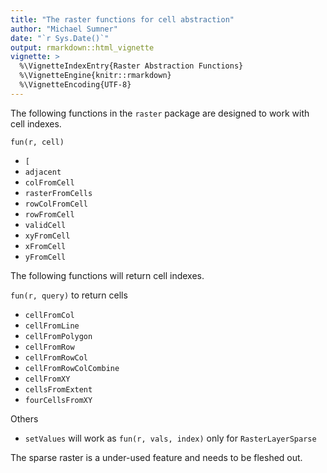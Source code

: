 ```yaml
---
title: "The raster functions for cell abstraction"
author: "Michael Sumner"
date: "`r Sys.Date()`"
output: rmarkdown::html_vignette
vignette: >
  %\VignetteIndexEntry{Raster Abstraction Functions}
  %\VignetteEngine{knitr::rmarkdown}
  %\VignetteEncoding{UTF-8}
---
```


The following functions in the `raster` package are designed to work with cell indexes. 

`fun(r, cell)`

* `[`
* `adjacent`
* `colFromCell`
* `rasterFromCells`
* `rowColFromCell`	
* `rowFromCell`
* `validCell`
* `xyFromCell`
* `xFromCell`
* `yFromCell`

The following functions will return cell indexes. 

`fun(r, query)` to return cells

* `cellFromCol`
* `cellFromLine`
* `cellFromPolygon`
* `cellFromRow`
* `cellFromRowCol`
* `cellFromRowColCombine`
* `cellFromXY`
* `cellsFromExtent`
* `fourCellsFromXY`

Others

* `setValues` will work as `fun(r, vals, index)` only for `RasterLayerSparse`

The sparse raster is a under-used feature and needs to be fleshed out. 


